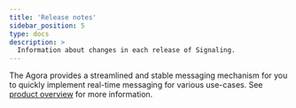 ```yaml
---
title: 'Release notes'
sidebar_position: 5
type: docs
description: >
  Information about changes in each release of Signaling.
---
```





The Agora <Vg k="MESS_SDK" /> provides a streamlined and stable messaging mechanism for you to quickly implement real-time messaging for various use-cases. See [product overview](../overview/product-overview) for more information.



<ReleaseNotes PRODUCT="Signaling" CLIENT="app" PATH="signaling" />

